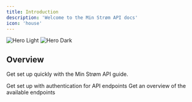 ```yaml
---
title: Introduction
description: 'Welcome to the Min Strøm API docs'
icon: 'house'
---
```


<img
  className="block dark:hidden"
  src="/images/hero-light.svg"
  alt="Hero Light"
/>
<img
  className="hidden dark:block"
  src="/images/hero-dark.svg"
  alt="Hero Dark"
/>

## Overview

Get set up quickly with the Min Strøm API guide.

<CardGroup cols={2}>
  <Card
    title="Authentication"
    icon="lock"
    href="/api-reference/authentication"
  >
    Get set up with authentication for API endpoints
  </Card>
  <Card
    title="Endpoints"
    icon="server"
    href="https://mintlify.com/docs/development"
  >
    Get an overview of the available endpoints
  </Card>
</CardGroup>
